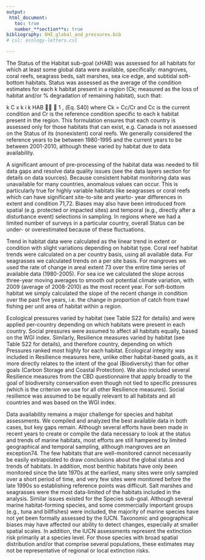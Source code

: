 ```yaml
---
output:
 html_document:
   toc: true
   number_**section**s: true
bibliography: OHI_global_and_pressures.bib
# csl: ecology-letters.csl

---
```


The Status of the Habitat sub-goal (xHAB) was assessed for all habitats for which at least some global data were available, specifically: mangroves, coral reefs, seagrass beds, salt marshes, sea ice edge, and subtidal soft-bottom habitats. Status was assessed as the average of the condition estimates for each k habitat present in a region (Ck; measured as the loss of habitat and/or % degradation of remaining habitat), such that:

k C x k i k HAB 􀂦􀀠 􀀠 1 , (Eq. S40) where Ck = Cc/Cr and Cc is the current condition and Cr is the reference condition specific to each k habitat present in the region. This formulation ensures that each country is assessed only for those habitats that can exist, e.g. Canada is not assessed on the Status of its (nonexistent) coral reefs. We generally considered the reference years to be between 1980-1995 and the current years to be between 2001-2010, although these varied by habitat due to data availability.

A significant amount of pre-processing of the habitat data was needed to fill data gaps and resolve data quality issues (see the data layers section for details on data sources). Because consistent habitat monitoring data was unavailable for many countries, anomalous values can occur. This is particularly true for highly variable habitats like seagrasses or coral reefs which can have significant site-to-site and yearto- year differences in extent and condition 71,72. Biases may also have been introduced from spatial (e.g. protected or impacted sites) and temporal (e.g., directly after a disturbance event) selections in sampling. In regions where we had a limited number of surveys in a particular country, overall Status can be under- or overestimated because of these fluctuations.

Trend in habitat data were calculated as the linear trend in extent or condition with slight variations depending on habitat type. Coral reef habitat trends were calculated on a per country basis, using all available data. For seagrasses we calculated trends on a per site basis. For mangroves we used the rate of change in areal extent 73 over the entire time series of available data (1980-2005). For sea ice we calculated the slope across three-year moving averages to smooth out potential climate variation, with 2009 (average of 2008-2010) as the most recent year. For soft-bottom habitat we simply calculated the slope of the recent change in condition over the past five years, i.e. the change in proportion of catch from trawl fishing per unit area of habitat within a region.

Ecological pressures varied by habitat (see Table S22 for details) and were applied per-country depending on which habitats were present in each country. Social pressures were assumed to affect all habitats equally, based on the WGI index. Similarly, Resilience measures varied by habitat (see Table S22 for details), and therefore country, depending on which Pressures ranked most highly for each habitat. Ecological integrity was included in Resilience measures here, unlike other habitat-based goals, as it more directly relates to the intent of the goal (Biodiversity) than for other goals (Carbon Storage and Coastal Protection). We also included several Resilience measures from the CBD questionnaire that apply broadly to the goal of biodiversity conservation even though not tied to specific pressures (which is the criterion we use for all other Resilience measures). Social resilience was assumed to be equally relevant to all habitats and all countries and was based on the WGI index.

Data availability remains a major challenge for species and habitat assessments. We compiled and analyzed the best available data in both cases, but key gaps remain. Although several efforts have been made in recent years to create or compile the data necessary to look at the status and trends of marine habitats, most efforts are still hampered by limited geographical and temporal sampling, although mangroves are an exception74. The few habitats that are well-monitored cannot necessarily be easily extrapolated to draw conclusions about the global status and trends of habitats. In addition, most benthic habitats have only been monitored since the late 1970s at the earliest, many sites were only sampled over a short period of time, and very few sites were monitored before the late 1990s so establishing reference points was difficult. Salt marshes and seagrasses were the most data-limited of the habitats included in the analysis. Similar issues existed for the Species sub-goal. Although several marine habitat-forming species, and some commercially important groups (e.g., tuna and billfishes) were included, the majority of marine species have not yet been formally assessed by the IUCN. Taxonomic and geographical biases may have affected our ability to detect changes, especially at smaller spatial scales. In addition, the IUCN assessments represent the extinction risk primarily at a species level. For those species with broad spatial distribution and/or that comprise several populations, these estimates may not be representative of regional or local extinction risks.
